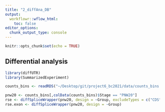 ```yaml
---
title: "2_diffAna_DB"
output:
  workflowr::wflow_html:
    toc: false
editor_options:
  chunk_output_type: console
---
```


```r
knitr::opts_chunk$set(echo = TRUE)
```

## Differential analysis

```r

library(diffUTR)
library(SummarizedExperiment)

counts_bins <- readRDS("~/Desktop/git/project6_bc2021/data/counts_bins.rds")

pnw20 <- counts_bins[,colData(counts_bins)$Stage == "PNW20"]
rse <- diffSpliceWrapper(pnw20, design = ~Group, excludeTypes = c("CDS","non-coding"))
rse.exon <- diffSpliceWrapper(pnw20, design = ~Group)


```



